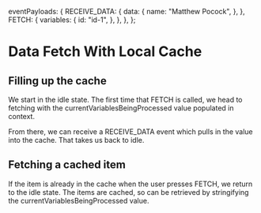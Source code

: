   eventPayloads: {
    RECEIVE_DATA: {
      data: {
        name: "Matthew Pocock",
      },
    },
    FETCH: {
      variables: {
        id: "id-1",
      },
    },
  },
};

# Data Fetch With Local Cache

## Filling up the cache

We start in the <State>idle</State> state. The first time that <Event>FETCH</Event> is called, we head to <State>fetching</State> with the <Context stringify>currentVariablesBeingProcessed</Context> value populated in context.

From there, we can receive a <Event>RECEIVE_DATA</Event> event which pulls in the value into the cache. That takes us back to <State>idle</State>.

<WholeContext />

## Fetching a cached item

If the item is already in the cache when the user presses <Event>FETCH</Event>, we return to the <State>idle</State> state. The items are cached, so can be retrieved by stringifying the <Context stringify>currentVariablesBeingProcessed</Context> value.
